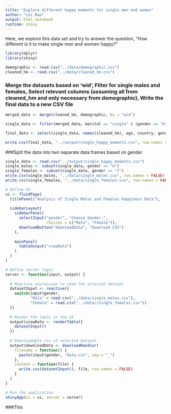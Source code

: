 ---
title: "Explore different happy moments for single men and women"
author: "Lei Bao"
output: html_notebook
runtime: shiny
---
Here, we explore this data set and try to answer the question, "How different is it to make single men and women happy?"


```{r load libraries, warning=FALSE, message=FALSE}
library(dplyr)
library(shiny)
```


```{r}
demographic <- read.csv("../data/demographic.csv")
cleaned_hm <- read.csv("../data/cleaned_hm.csv")
```

### Merge the datasets based on 'wid', Filter for single males and females, Select relevant columns (assuming all from cleaned_hm and only necessary from demographic), Write the final data to a new CSV file
```{r}

merged_data <- merge(cleaned_hm, demographic, by = "wid")

single_data <- filter(merged_data, marital == "single" & (gender == "m" | gender == "f"))

final_data <- select(single_data, names(cleaned_hm), age, country, gender)

write.csv(final_data, "../output/single_happy_moments.csv", row.names = FALSE)

```

###Split the data into two separate data frames based on gender
```{r}
single_data <- read.csv("../output/single_happy_moments.csv")
single_males <- subset(single_data, gender == "m")
single_females <- subset(single_data, gender == "f")
write.csv(single_males, "../data/single_males.csv", row.names = FALSE)
write.csv(single_females, "../data/single_females.csv", row.names = FALSE)
```


```{r}


# Define UI
ui <- fluidPage(
  titlePanel("Analysis of Single Males and Females Happiness Data"),
  
  sidebarLayout(
    sidebarPanel(
      selectInput("gender", "Choose Gender:",
                  choices = c("Male", "Female")),
      downloadButton("downloadData", "Download CSV")
    ),
    
    mainPanel(
      tableOutput("viewData")
    )
  )
)

# Define server logic
server <- function(input, output) {
  
  # Reactive expression to read the selected dataset
  datasetInput <- reactive({
    switch(input$gender,
           "Male" = read.csv("../data/single_males.csv"),
           "Female" = read.csv("../data//single_females.csv"))
  })
  
  # Render the table in the UI
  output$viewData <- renderTable({
    datasetInput()
  })
  
  # Downloadable csv of selected dataset
  output$downloadData <- downloadHandler(
    filename = function() {
      paste(input$gender, "data.csv", sep = "_")
    },
    content = function(file) {
      write.csv(datasetInput(), file, row.names = FALSE)
    }
  )
}

# Run the application 
shinyApp(ui = ui, server = server)


```
###This 








